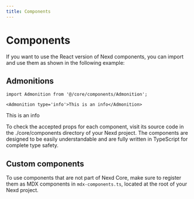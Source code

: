```yaml
---
title: Components
---
```


# Components

If you want to use the React version of Nexd components,
you can import and use them as shown in the following example:

## Admonitions

```tsx frame="none"
import Admonition from '@/core/components/Admonition';

<Admonition type='info'>This is an info</Admonition>
```


<Admonition type='info'>This is an info</Admonition>

To check the accepted props for each component, visit its source code in the ./core/components directory of your Nexd project.
The components are designed to be easily understandable and are fully written in TypeScript for complete type safety.

## Custom components

To use components that are not part of Nexd Core, make sure to register
them as MDX components in `mdx-components.ts`, located at the root of your
Nexd project.
